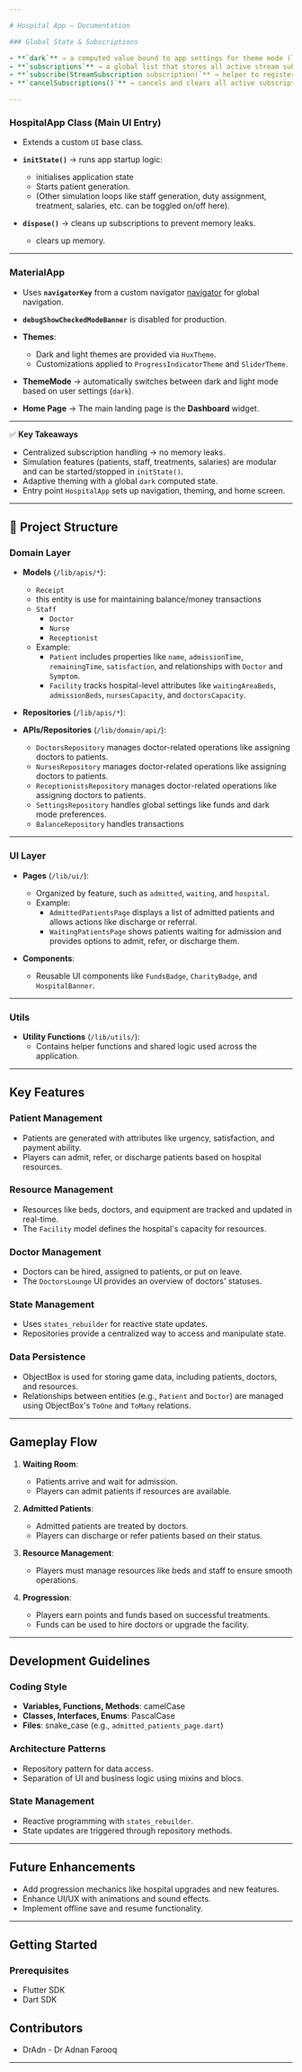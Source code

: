 ```yaml
---

# Hospital App – Documentation

### Global State & Subscriptions

- **`dark`** → a computed value bound to app settings for theme mode (light/dark).
- **`subscriptions`** → a global list that stores all active stream subscriptions that HospitalApp listens to.
- **`subscribe(StreamSubscription subscription)`** → helper to register new subscriptions into the list.
- **`cancelSubscriptions()`** → cancels and clears all active subscriptions (called during dispose).

---
```


### HospitalApp Class (Main UI Entry)

- Extends a custom `UI` base class.
- **`initState()`** → runs app startup logic:
  - initialises application state
  - Starts patient generation.
  - (Other simulation loops like staff generation, duty assignment, treatment, salaries, etc. can be toggled on/off here).

- **`dispose()`** → cleans up subscriptions to prevent memory leaks.
  - clears up memory.
---

### MaterialApp

- Uses **`navigatorKey`** from a custom navigator [navigator](utils/navigator) for global navigation.
- **`debugShowCheckedModeBanner`** is disabled for production.
- **Themes**:

  - Dark and light themes are provided via `HuxTheme`.
  - Customizations applied to `ProgressIndicatorTheme` and `SliderTheme`.

- **ThemeMode** → automatically switches between dark and light mode based on user settings (`dark`).
- **Home Page** → The main landing page is the **Dashboard** widget.

---

✅ **Key Takeaways**

- Centralized subscription handling → no memory leaks.
- Simulation features (patients, staff, treatments, salaries) are modular and can be started/stopped in `initState()`.
- Adaptive theming with a global `dark` computed state.
- Entry point `HospitalApp` sets up navigation, theming, and home screen.

---

## 🚀 Project Structure

### Domain Layer

- **Models** (`/lib/apis/*`):

  - `Receipt`
  - this entity is use for maintaining balance/money transactions
  - `Staff`
    - `Doctor`
    - `Nurse`
    - `Receptionist`
  - Example:
    - `Patient` includes properties like `name`, `admissionTime`, `remainingTime`, `satisfaction`, and relationships with `Doctor` and `Symptom`.
    - `Facility` tracks hospital-level attributes like `waitingAreaBeds`, `admissionBeds`, `nursesCapacity`, and `doctorsCapacity`.

- **Repositories** (`/lib/apis/*`):
- **APIs/Repositories** (`/lib/domain/api/`):
  - `DoctorsRepository` manages doctor-related operations like assigning doctors to patients.
  - `NursesRepository` manages doctor-related operations like assigning doctors to patients.
  - `ReceptionistsRepository` manages doctor-related operations like assigning doctors to patients.
  - `SettingsRepository` handles global settings like funds and dark mode preferences.
  - `BalanceRepository` handles transactions

---

### UI Layer

- **Pages** (`/lib/ui/`):

  - Organized by feature, such as `admitted`, `waiting`, and `hospital`.
  - Example:
    - `AdmittedPatientsPage` displays a list of admitted patients and allows actions like discharge or referral.
    - `WaitingPatientsPage` shows patients waiting for admission and provides options to admit, refer, or discharge them.

- **Components**:
  - Reusable UI components like `FundsBadge`, `CharityBadge`, and `HospitalBanner`.

---

### Utils

- **Utility Functions** (`/lib/utils/`):
  - Contains helper functions and shared logic used across the application.

---

## Key Features

### Patient Management

- Patients are generated with attributes like urgency, satisfaction, and payment ability.
- Players can admit, refer, or discharge patients based on hospital resources.

### Resource Management

- Resources like beds, doctors, and equipment are tracked and updated in real-time.
- The `Facility` model defines the hospital's capacity for resources.

### Doctor Management

- Doctors can be hired, assigned to patients, or put on leave.
- The `DoctorsLounge` UI provides an overview of doctors' statuses.

### State Management

- Uses `states_rebuilder` for reactive state updates.
- Repositories provide a centralized way to access and manipulate state.

### Data Persistence

- ObjectBox is used for storing game data, including patients, doctors, and resources.
- Relationships between entities (e.g., `Patient` and `Doctor`) are managed using ObjectBox's `ToOne` and `ToMany` relations.

---

## Gameplay Flow

1. **Waiting Room**:

   - Patients arrive and wait for admission.
   - Players can admit patients if resources are available.

2. **Admitted Patients**:

   - Admitted patients are treated by doctors.
   - Players can discharge or refer patients based on their status.

3. **Resource Management**:

   - Players must manage resources like beds and staff to ensure smooth operations.

4. **Progression**:
   - Players earn points and funds based on successful treatments.
   - Funds can be used to hire doctors or upgrade the facility.

---

## Development Guidelines

### Coding Style

- **Variables, Functions, Methods**: camelCase
- **Classes, Interfaces, Enums**: PascalCase
- **Files**: snake_case (e.g., `admitted_patients_page.dart`)

### Architecture Patterns

- Repository pattern for data access.
- Separation of UI and business logic using mixins and blocs.

### State Management

- Reactive programming with `states_rebuilder`.
- State updates are triggered through repository methods.

---

## Future Enhancements

- Add progression mechanics like hospital upgrades and new features.
- Enhance UI/UX with animations and sound effects.
- Implement offline save and resume functionality.

---

## Getting Started

### Prerequisites

- Flutter SDK
- Dart SDK

## Contributors

- DrAdn - Dr Adnan Farooq

---
